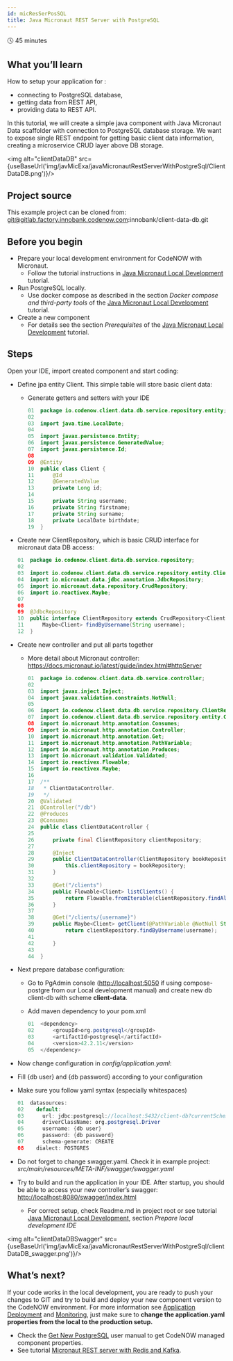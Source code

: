```yaml
---
id: micResSerPosSQL
title: Java Micronaut REST Server with PostgreSQL
---
```



🕓 45 minutes

## What you’ll learn

How to setup your application for : 

- connecting to PostgreSQL database,
- getting data from REST API, 
- providing data to REST API. 

In this tutorial, we will create a simple java component with Java Micronaut Data scaffolder with connection to PostgreSQL database storage. We want to expose single REST endpoint for getting basic client data information, creating a microservice CRUD layer above DB storage.

<img alt="clientDataDB" src={useBaseUrl('img/javMicExa/javaMicronautRestServerWithPostgreSql/ClientDataDB.png')}/>

## Project source

This example project can be cloned from: git@gitlab.factory.innobank.codenow.com:innobank/client-data-db.git

## Before you begin 

- Prepare your local development environment for CodeNOW with Micronaut. 
  - Follow the tutorial instructions in [Java Micronaut Local Development](https://www.codenow.com/docs/local-development-with-codenow/java-micronaut-local-development/) tutorial.
- Run PostgreSQL locally. 
  - Use docker compose as described in the section *Docker compose and third-party tools* of the [Java Micronaut Local Development](https://www.codenow.com/docs/local-development-with-codenow/java-micronaut-local-development/) tutorial. 
- Create a new component
  - For details see the section *Prerequisites* of the [Java Micronaut Local Development](https://www.codenow.com/docs/local-development-with-codenow/java-micronaut-local-development/) tutorial.

## Steps

Open your IDE, import created component and start coding:

- Define jpa entity Client. This simple table will store basic client data:
  - Generate getters and setters with your IDE

    ```java
    01  package io.codenow.client.data.db.service.repository.entity;
    02   
    03  import java.time.LocalDate;
    04 
    05  import javax.persistence.Entity;
    06  import javax.persistence.GeneratedValue;
    07  import javax.persistence.Id;
    08 
    09  @Entity
    10  public class Client {
    11      @Id
    12      @GeneratedValue
    13      private Long id;
    14 
    15      private String username;
    16      private String firstname;
    17      private String surname;
    18      private LocalDate birthdate;
    19  }
    ```

- Create new ClientRepository, which is basic CRUD interface for micronaut data DB access:

  ```java
  01  package io.codenow.client.data.db.service.repository;
  02   
  03  import io.codenow.client.data.db.service.repository.entity.Client;
  04  import io.micronaut.data.jdbc.annotation.JdbcRepository;
  05  import io.micronaut.data.repository.CrudRepository;
  06  import io.reactivex.Maybe;
  07 
  08 
  09  @JdbcRepository
  10  public interface ClientRepository extends CrudRepository<Client, Long> {
  11      Maybe<Client> findByUsername(String username);
  12  }
  ```

- Create new controller and put all parts together
  - More detail about Micronaut controller:  https://docs.micronaut.io/latest/guide/index.html#httpServer

    ```java
    01  package io.codenow.client.data.db.service.controller;
    02 
    03  import javax.inject.Inject;
    04  import javax.validation.constraints.NotNull;
    05 
    06  import io.codenow.client.data.db.service.repository.ClientRepository;
    07  import io.codenow.client.data.db.service.repository.entity.Client;
    08  import io.micronaut.http.annotation.Consumes;
    09  import io.micronaut.http.annotation.Controller;
    10  import io.micronaut.http.annotation.Get;
    11  import io.micronaut.http.annotation.PathVariable;
    12  import io.micronaut.http.annotation.Produces;
    13  import io.micronaut.validation.Validated;
    14  import io.reactivex.Flowable;
    15  import io.reactivex.Maybe;
    16 
    17  /**
    18   * ClientDataController.
    19   */
    20  @Validated
    21  @Controller("/db")
    22  @Produces
    23  @Consumes
    24  public class ClientDataController {
    25 
    26      private final ClientRepository clientRepository;
    27   
    28      @Inject
    29      public ClientDataController(ClientRepository bookRepository) {
    30          this.clientRepository = bookRepository;
    31      }
    32 
    33      @Get("/clients")
    34      public Flowable<Client> listClients() {
    35          return Flowable.fromIterable(clientRepository.findAll());
    36      }
    37 
    38      @Get("/clients/{username}")
    39      public Maybe<Client> getClient(@PathVariable @NotNull String username) {
    40          return clientRepository.findByUsername(username);
    41 
    42      }
    43 
    44  }
    ```

- Next prepare database configuration:
  - Go to PgAdmin console ([http://localhost:5050](http://localhost:5050) if using compose-postgre from our Local development manual) and create new db client-db with scheme **client-data**.
  - Add maven dependency to your pom.xml

    ```java
    01  <dependency>
    02      <groupId>org.postgresql</groupId>
    03      <artifactId>postgresql</artifactId>
    04      <version>42.2.11</version>
    05  </dependency>
    ```

- Now change configuration in *config/application.yaml*:
- Fill {db user} and {db password} according to your configuration
- Make sure you follow yaml syntax (especially whitespaces)

  ```java
  01  datasources:
  02    default:
  03      url: jdbc:postgresql://localhost:5432/client-db?currentSchema=client-data
  04      driverClassName: org.postgresql.Driver
  05      username: {db user}
  06      password: {db password}
  07      schema-generate: CREATE
  08    dialect: POSTGRES
  ```

- Do not forget to change swagger.yaml. Check it in example project: *src/main/resources/META-INF/swagger/swagger.yaml*
- Try to build and run the application in your IDE. After startup, you should be able to access your new controller’s swagger: [http://localhost:8080/swagger/index.html](http://localhost:8080/swagger/index.html)
  - For correct setup, check Readme.md in project root or see tutorial [Java Micronaut Local Development](https://www.codenow.com/docs/local-development-with-codenow/java-micronaut-local-development/), section *Prepare local development IDE*

<img alt="clientDataDBSwagger" src={useBaseUrl('img/javMicExa/javaMicronautRestServerWithPostgreSql/clientDataDB_swagger.png')}/>

## What’s next?

If your code works in the local development, you are ready to push your changes to GIT and try to build and deploy your new component version to the CodeNOW environment. For more information see [Application Deployment](https://www.codenow.com/docs/administration-manuals/deploy-application/) and [Monitoring](https://www.codenow.com/docs/administration-manuals/deployment-monitoring/), just make sure to **change the application.yaml properties from the local to the production setup.**

- Check the [Get New PostgreSQL](https://accounts.google.com/signin/v2/identifier?continue=https%3A%2F%2Fdrive.google.com%2Fa%2Fstratox.cz%2Fopen%3Fid%3D1lgWTgsGxnYmgJqqq21htQjJZ-QrJsgSAnkcGscd_GGE&service=wise&hd=stratox.cz&sacu=1&flowName=GlifWebSignIn&flowEntry=AddSession) user manual to get CodeNOW managed component properties. 
- See tutorial [Micronaut REST server with Redis and Kafka](https://www.codenow.com/docs/java-micronaut-examples/java-micronaut-rest-server-with-redis-and-kafka/).